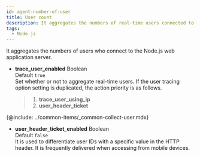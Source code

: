 ```yaml
---
id: agent-number-of-user
title: User count
description: It aggregates the numbers of real-time users connected to WAS.
tags:
  - Node.js
---
```


It aggregates the numbers of users who connect to the Node.js web application server.

-   **trace_user_enabled** <span class='type'>Boolean</span><br/>
    Default `true`<br/>
    Set whether or not to aggregate real-time users. If the user tracing option setting is duplicated, the action priority is as follows.
    > 1.  **trace_user_using_ip**
    > 2.  **user_header_ticket**

{@include: ../common-items/_common-collect-user.mdx}

-   **user_header_ticket_enabled** <span class='type'>Boolean</span><br/>
    Default `false`<br/>
    It is used to differentiate user IDs with a specific value in the HTTP header. It is frequently delivered when accessing from mobile devices.
